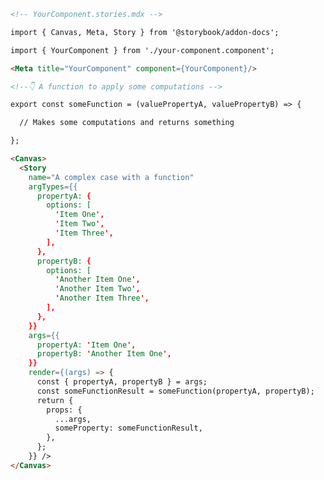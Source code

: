 ```md
<!-- YourComponent.stories.mdx -->

import { Canvas, Meta, Story } from '@storybook/addon-docs';

import { YourComponent } from './your-component.component';

<Meta title="YourComponent" component={YourComponent}/>

<!--👇 A function to apply some computations -->

export const someFunction = (valuePropertyA, valuePropertyB) => {

  // Makes some computations and returns something

};

<Canvas>
  <Story
    name="A complex case with a function"
    argTypes={{
      propertyA: {
        options: [
          'Item One',
          'Item Two',
          'Item Three',
        ],
      },
      propertyB: {
        options: [
          'Another Item One',
          'Another Item Two',
          'Another Item Three',
        ],
      },
    }}
    args={{
      propertyA: 'Item One',
      propertyB: 'Another Item One',
    }} 
    render={(args) => {
      const { propertyA, propertyB } = args;
      const someFunctionResult = someFunction(propertyA, propertyB);
      return {
        props: {
          ...args,
          someProperty: someFunctionResult,
        },
      };
    }} />
</Canvas>
```